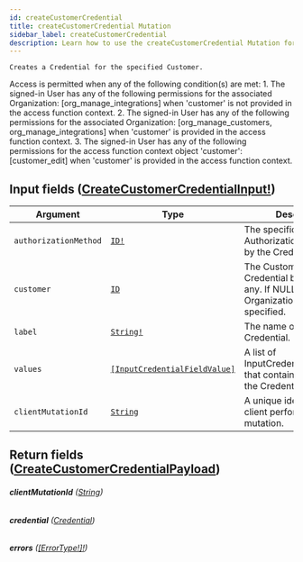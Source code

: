 ```yaml
---
id: createCustomerCredential
title: createCustomerCredential Mutation
sidebar_label: createCustomerCredential
description: Learn how to use the createCustomerCredential Mutation for Builder's API.
---
```


    Creates a Credential for the specified Customer.

Access is permitted when any of the following condition(s) are met: 1. The signed-in User has any of the following permissions for the associated Organization: [org_manage_integrations] when 'customer' is not provided in the access function context. 2. The signed-in User has any of the following permissions for the associated Organization: [org_manage_customers, org_manage_integrations] when 'customer' is provided in the access function context. 3. The signed-in User has any of the following permissions for the access function context object 'customer': [customer_edit] when 'customer' is provided in the access function context.

## Input fields ([CreateCustomerCredentialInput!](/composer/builder/api/schema/input_object/CreateCustomerCredentialInput.mdx))

| Argument              | Type                                                                                   | Description                                                                                  |
| --------------------- | -------------------------------------------------------------------------------------- | -------------------------------------------------------------------------------------------- |
| `authorizationMethod` | [`ID!`](/composer/builder/api/schema/scalar/ID.mdx)                                                      | The specific AuthorizationMethod used by the Credential.                                     |
| `customer`            | [`ID`](/composer/builder/api/schema/scalar/ID.mdx)                                                       | The Customer the Credential belongs to, if any. If NULL then Organization will be specified. |
| `label`               | [`String!`](/composer/builder/api/schema/scalar/String.mdx)                                              | The name of the Credential.                                                                  |
| `values`              | [`[InputCredentialFieldValue]`](/composer/builder/api/schema/input_object/InputCredentialFieldValue.mdx) | A list of InputCredentialFieldValues that contain the values for the CredentialFields.       |
| `clientMutationId`    | [`String`](/composer/builder/api/schema/scalar/String.mdx)                                               | A unique identifier for the client performing the mutation.                                  |

## Return fields ([CreateCustomerCredentialPayload](/composer/builder/api/schema/object/CreateCustomerCredentialPayload.mdx))

###### <b>clientMutationId</b> ([String](/composer/builder/api/schema/scalar/String.mdx))

###### <b>credential</b> ([Credential](/composer/builder/api/schema/object/Credential.mdx))

###### <b>errors</b> ([[ErrorType!]!](/composer/builder/api/schema/object/ErrorType.mdx))
